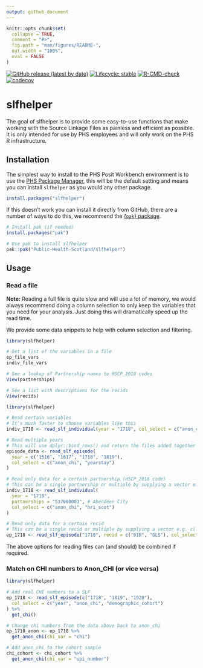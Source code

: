 ```yaml
---
output: github_document
---
```


<!-- README.md is generated from README.Rmd. Please edit that file -->

```r
knitr::opts_chunk$set(
  collapse = TRUE,
  comment = "#>",
  fig.path = "man/figures/README-",
  out.width = "100%",
  eval = FALSE
)
```

<!-- badges: start -->
[![GitHub release (latest by date)](https://img.shields.io/github/v/release/Public-Health-Scotland/slfhelper)](https://github.com/Public-Health-Scotland/slfhelper/releases/latest)
[![Lifecycle: stable](https://img.shields.io/badge/lifecycle-stable-brightgreen.svg)](https://lifecycle.r-lib.org/articles/stages.html#stable)
[![R-CMD-check](https://github.com/Public-Health-Scotland/slfhelper/actions/workflows/R-CMD-check.yaml/badge.svg)](https://github.com/Public-Health-Scotland/slfhelper/actions/workflows/R-CMD-check.yaml)
[![codecov](https://codecov.io/gh/Public-Health-Scotland/slfhelper/branch/production/graph/badge.svg?token=ev2n04MPNG)](https://codecov.io/gh/Public-Health-Scotland/slfhelper)
<!-- badges: end -->

# slfhelper

The goal of slfhelper is to provide some easy-to-use functions that make working with the Source Linkage Files as painless and efficient as possible. It is only intended for use by PHS employees and will only work on the PHS R infrastructure.

## Installation

The simplest way to install to the PHS Posit Workbench environment is to use the [PHS Package Manager](https://ppm.publichealthscotland.org/client/#/repos/3/packages/slfhelper), this will be the default setting and means you can install `slfhelper` as you would any other package.

``` r
install.packages("slfhelper")
```

If this doesn't work you can install it directly from GitHub, there are a number of ways to do this, we recommend the [{`pak`} package](https://pak.r-lib.org/).

```r
# Install pak (if needed)
install.packages("pak")

# Use pak to install slfhelper
pak::pak("Public-Health-Scotland/slfhelper")
```

## Usage

### Read a file

**Note:** Reading a full file is quite slow and will use a lot of memory, we would always recommend doing a column selection to only keep the variables that you need for your analysis. Just doing this will dramatically speed up the read time.

We provide some data snippets to help with column selection and filtering.

```r
library(slfhelper)

# Get a list of the variables in a file
ep_file_vars
indiv_file_vars

# See a lookup of Partnership names to HSCP_2018 codes
View(partnerships)

# See a list with descriptions for the recids
View(recids)
```


```r
library(slfhelper)

# Read certain variables
# It's much faster to choose variables like this
indiv_1718 <- read_slf_individual(year = "1718", col_select = c("anon_chi", "hri_scot"))

# Read multiple years
# This will use dplyr::bind_rows() and return the files added together as a single tibble
episode_data <- read_slf_episode(
  year = c("1516", "1617", "1718", "1819"),
  col_select = c("anon_chi", "yearstay")
)

# Read only data for a certain partnership (HSCP_2018 code)
# This can be a single partnership or multiple by supplying a vector e.g. c(...)
indiv_1718 <- read_slf_individual(
  year = "1718",
  partnerships = "S37000001", # Aberdeen City
  col_select = c("anon_chi", "hri_scot")
)

# Read only data for a certain recid
# This can be a single recid or multiple by supplying a vector e.g. c(...)
ep_1718 <- read_slf_episode("1718", recid = c("01B", "GLS"), col_select = c("anon_chi", "yearstay"))
```
The above options for reading files can (and should) be combined if required. 

### Match on CHI numbers to Anon_CHI (or vice versa)

```r
library(slfhelper)

# Add real CHI numbers to a SLF
ep_1718 <- read_slf_episode(c("1718", "1819", "1920"),
  col_select = c("year", "anon_chi", "demographic_cohort")
) %>%
  get_chi()

# Change chi numbers from the data above back to anon_chi
ep_1718_anon <- ep_1718 %>%
  get_anon_chi(chi_var = "chi")

# Add anon_chi to the cohort sample
chi_cohort <- chi_cohort %>%
  get_anon_chi(chi_var = "upi_number")
```
